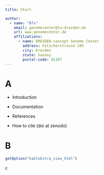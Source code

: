 ```yaml
---
title: Start

author: 
  - name: "Bfx"
    email: genomecenter@tu-dresden.de
    url: www.genomecenter.de
    affiliations:
      - name: DRESDEN-concept Genome Center
        address: Fetscherstrasse 105  
        city: Dresden
        state: Saxony
        postal-code: 01307
---
```

# A

-   Introduction

-   Documentation

-   References

-   How to cite (doi at zenodo)

# B

```r
getOption("kableExtra_view_html")
```

c

